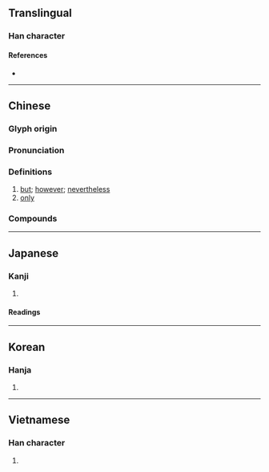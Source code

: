 {{character info/new}}
==Translingual==

===Han character===
{{Han char|rn=61|rad=心|as=08|sn=11|four=90014|canj=POG|ids=⿰忄隹}}

====References====
* {{Han ref|kx=0391.170|dkj=10820|dj=0726.030|hdz=42316.030|uh=60DF|ud=24799|bh=B1A9|bd=45481}}

----

==Chinese==
{{zh-forms}}

===Glyph origin===
{{Han etym}}

===Pronunciation===
{{zh-pron
|m=wéi
|c=wai4
|mc=y
|oc=y
|cat=prep,adv,con,a
}}

===Definitions===
{{zh-hanzi}}

# [[but]]; [[however]]; [[nevertheless]]
# [[only]]

===Compounds===
{{zh-der|惟命是聽|匪惟|惟命是從|令出惟行|惟力是視|惟精惟一|惟恐|惟利是營|惟利是圖|不惟|伏惟|人心惟危|惟利是逐|思惟|惟天可表|授職惟賢|正思惟|禍福惟人|洪惟|民惟邦本|明德惟馨|非惟}}

----

==Japanese==

===Kanji===
{{ja-kanji|grade=|rs=心08}}

# {{defn|lang=ja|sort=心08}}

====Readings====
{{ja-readings
|goon=ゆい
|kanon=い<ゐ
|kun=おも-うに, おも-んみる, これ
|nanori=よし, のぶ, ただ
}}

----

==Korean==

===Hanja===
{{ko-hanja|hangeul=유|eumhun=|rv=yu|mr=yu|y=yu}}

# {{defn|lang=ko|sort=心08}}

----

==Vietnamese==

===Han character===
{{vi-hantu|[[duy]]|rs=心08}}

# {{defn|lang=vi|sort=心08}}